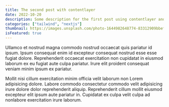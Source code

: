 ```yaml
---
title: The second post with contentlayer
date: 2022-10-20
description: Some description for the first post using contentlayer and mdx
categories: ["tailwind", "nextjs"]
thumbnail: https://images.unsplash.com/photo-1644982648774-83312909bbef?crop=entropy&cs=tinysrgb&fit=max&fm=jpg&ixid=MnwxfDB8MXxyYW5kb218MHx8fHx8fHx8MTY0NTA5MTg3Mw&ixlib=rb-1.2.1&q=80&utm_campaign=api-credit&utm_medium=referral&utm_source=unsplash_source&w=1080
isFeatured: true
---
```


Ullamco et nostrud magna commodo nostrud occaecat quis pariatur id ipsum. Ipsum consequat enim id excepteur consequat nostrud esse esse fugiat dolore. Reprehenderit occaecat exercitation non cupidatat in eiusmod laborum ex eu fugiat aute culpa pariatur. Irure elit proident consequat veniam minim ipsum ex pariatur.

Mollit nisi cillum exercitation minim officia velit laborum non Lorem adipisicing dolore. Labore commodo consectetur commodo velit adipisicing irure dolore dolor reprehenderit aliquip. Reprehenderit cillum mollit eiusmod excepteur elit ipsum aute pariatur in. Cupidatat ex culpa velit culpa ad nonlabore exercitation irure laborum.

